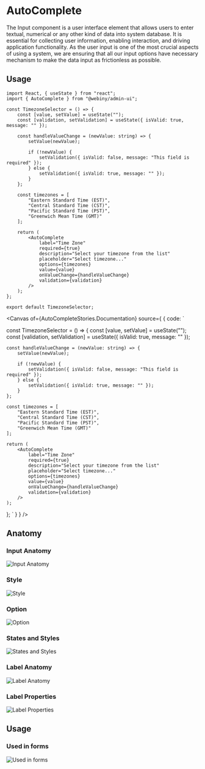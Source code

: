 

<Meta of={AutoCompleteStories} />

# AutoComplete

The Input component is a user interface element that allows users to enter textual, numerical or any other kind of data into system database. It is essential for collecting user information, enabling interaction, and driving application functionality. As the user input is one of the most crucial aspects of using a system, we are ensuring that all our input options have necessary mechanism to make the data input as frictionless as possible.

## Usage

```tsx
import React, { useState } from "react";
import { AutoComplete } from "@webiny/admin-ui";

const TimezoneSelector = () => {
    const [value, setValue] = useState("");
    const [validation, setValidation] = useState({ isValid: true, message: "" });

    const handleValueChange = (newValue: string) => {
        setValue(newValue);

        if (!newValue) {
            setValidation({ isValid: false, message: "This field is required" });
        } else {
            setValidation({ isValid: true, message: "" });
        }
    };

    const timezones = [
        "Eastern Standard Time (EST)",
        "Central Standard Time (CST)",
        "Pacific Standard Time (PST)",
        "Greenwich Mean Time (GMT)"
    ];

    return (
        <AutoComplete
            label="Time Zone"
            required={true}
            description="Select your timezone from the list"
            placeholder="Select timezone..."
            options={timezones}
            value={value}
            onValueChange={handleValueChange}
            validation={validation}
        />
    );
};

export default TimezoneSelector;
```

<Canvas of={AutoCompleteStories.Documentation} source={ { code: `

const TimezoneSelector = () => {
    const [value, setValue] = useState("");
    const [validation, setValidation] = useState({ isValid: true, message: "" });

    const handleValueChange = (newValue: string) => {
        setValue(newValue);

        if (!newValue) {
            setValidation({ isValid: false, message: "This field is required" });
        } else {
            setValidation({ isValid: true, message: "" });
        }
    };

    const timezones = [
        "Eastern Standard Time (EST)",
        "Central Standard Time (CST)",
        "Pacific Standard Time (PST)",
        "Greenwich Mean Time (GMT)"
    ];

    return (
        <AutoComplete
            label="Time Zone"
            required={true}
            description="Select your timezone from the list"
            placeholder="Select timezone..."
            options={timezones}
            value={value}
            onValueChange={handleValueChange}
            validation={validation}
        />
    );
};
` } }
/>

<Controls of={AutoCompleteStories.Documentation}/>

## Anatomy

### Input Anatomy
<img src="/images/storybook/autocomplete/input-anatomy.png" alt="Input Anatomy"/>

### Style
<img src="/images/storybook/autocomplete/style.png" alt="Style"/>

### Option
<img src="/images/storybook/autocomplete/option.png" alt="Option"/>

### States and Styles
<img src="/images/storybook/autocomplete/states-and-styles.png" alt="States and Styles"/>

### Label Anatomy
<img src="/images/storybook/autocomplete/label-anatomy.png" alt="Label Anatomy"/>

### Label Properties
<img src="/images/storybook/autocomplete/label-properties.png" alt="Label Properties"/>

## Usage

### Used in forms
<img src="/images/storybook/autocomplete/used-in-forms.png" alt="Used in forms"/>